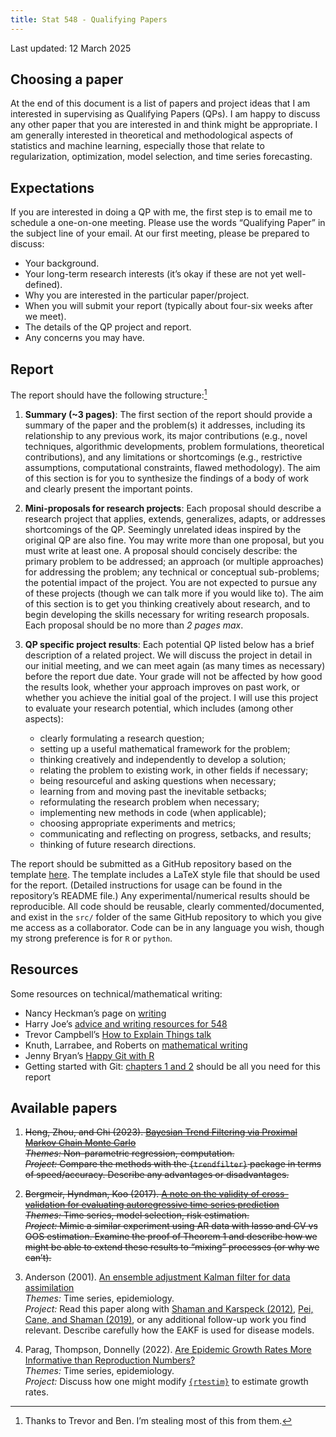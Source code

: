 ```yaml
---
title: Stat 548 - Qualifying Papers
---
```


Last updated: 12 March 2025

## Choosing a paper

At the end of this document is a list of papers and project ideas that I am 
interested in supervising as Qualifying Papers (QPs). I am happy to discuss 
any other paper that you are interested in and think might be appropriate. 
I am generally interested in theoretical and methodological aspects of 
statistics and machine learning, especially those that relate to regularization,
optimization, model selection, and time series forecasting.

## Expectations

If you are interested in doing a QP with me, the first step is to email me to 
schedule a one-on-one meeting. Please use the words "Qualifying Paper" in the 
subject line of your email. At our first meeting, please be prepared to discuss:

* Your background. 
* Your long-term research interests (it's okay if these are not yet well-defined). 
* Why you are interested in the particular paper/project. 
* When you will submit your report (typically about four-six weeks after we meet). 
* The details of the QP project and report. 
* Any concerns you may have.

## Report

The report should have the following structure:[^1]

[^1]: Thanks to Trevor and Ben. I'm stealing most of this from them.

1.  **Summary (\~3 pages)**: The first section of the report should provide a 
summary of the paper and the problem(s) it addresses, including its 
relationship to any previous work, its major contributions (e.g., novel 
techniques, algorithmic developments, problem formulations, theoretical 
contributions), and any limitations or shortcomings (e.g., restrictive 
assumptions, computational constraints, flawed methodology). The aim of this 
section is for you to synthesize the findings of a body of work and clearly 
present the important points.
1.  **Mini-proposals for research projects**: Each proposal should describe a 
research project that applies, extends, generalizes, adapts, or addresses 
shortcomings of the QP. Seemingly unrelated ideas inspired by the original QP 
are also fine. You may write more than one proposal, but you must write at 
least one. A proposal should concisely describe: the primary problem to be 
addressed; an approach (or multiple approaches) for addressing the problem; 
any technical or conceptual sub-problems; the potential impact of the project. 
You are not expected to pursue any of these projects (though we can talk more 
if you would like to). The aim of this section is to get you thinking 
creatively about research, and to begin developing the skills necessary for 
writing research proposals. Each proposal should be no more than *2 pages max*.
1.  **QP specific project results**: Each potential QP listed below has a brief
description of a related project. We will discuss the project in detail in our
initial meeting, and we can meet again (as many times as necessary) before the
report due date. Your grade will not be affected by how good the results look,
whether your approach improves on past work, or whether you achieve the initial
goal of the project. I will use this project to evaluate your research 
potential, which includes (among other aspects):

    -   clearly formulating a research question;
    -   setting up a useful mathematical framework for the problem;
    -   thinking creatively and independently to develop a solution;
    -   relating the problem to existing work, in other fields if necessary;
    -   being resourceful and asking questions when necessary;
    -   learning from and moving past the inevitable setbacks;
    -   reformulating the research problem when necessary;
    -   implementing new methods in code (when applicable);
    -   choosing appropriate experiments and metrics;
    -   communicating and reflecting on progress, setbacks, and results;
    -   thinking of future research directions.

The report should be submitted as a GitHub repository based on the template 
[here](https://github.com/dajmcdon/qp-template). The template includes a LaTeX
style file that should be used for the report. (Detailed instructions for usage 
can be found in the repository's README file.) Any experimental/numerical 
results should be reproducible. All code should be reusable, clearly 
commented/documented, and exist in the `src/` folder of the same GitHub 
repository to which you give me access as a collaborator. Code can be in any 
language you wish, though my strong preference is for `R` or `python`.

## Resources

Some resources on technical/mathematical writing:

* Nancy Heckman's page on [writing](https://www.ugrad.stat.ubc.ca/~nancy/writing)
* Harry Joe's [advice and writing resources for 548](https://www.stat.ubc.ca/~harry/papers/)
* Trevor Campbell's [How to Explain Things talk](https://docs.google.com/presentation/d/13vwchlzQAZjjfiI3AiBC_kM-syI6GJKzbuZoLxgy1a4/edit#slide=id.g4fbcbb044c_0_0)
* Knuth, Larrabee, and Roberts on [mathematical writing](http://www.jmlr.org/reviewing-papers/knuth_mathematical_writing.pdf)
* Jenny Bryan's [Happy Git with R](https://happygitwithr.com)
* Getting started with Git: [chapters 1 and 2](https://git-scm.com/book/en/v2) should be all you need for this report

## Available papers

```{=html}
<!---

2020
1. ~~Jahja, Farrow, Rosenfeld, Tibshirani. [Kalman Filter, Sensor Fusion, and Constrained Regression: Equivalences and Insights](https://papers.nips.cc/paper/9475-kalman-filter-sensor-fusion-and-constrained-regression-equivalences-and-insights)~~  
~~_Themes:_ Algorithms, time series, prediction~~  
~~_Project:_ any 1 of the 3 future work ideas described in the discussion section~~

2. ~~Johnson. [A Dynamic Programming Algorithm for the Fused Lasso and L0-Segmentation](https://doi.org/10.1080/10618600.2012.681238)~~  
~~_Themes:_ Algorithms, time series, trend filtering~~  
~~_Project:_ Implement Nick's algorithm for general losses. Compare it with the extended Kalman filter. Describe ways to use it for other estimators with different loss functions.~~

4. ~~Suggala, Prasad, Ravikumar. [Connecting Optimization and Regularization Paths](https://papers.nips.cc/paper/8260-connecting-optimization-and-regularization-paths.pdf)~~  
~~_Themes:_ optimization, regularization, linear models~~  
~~_Project:_ Consider the simple case of ordinary least squares. How might one extend the results here for GD to Proximal GD? What can we say about the lasso path?~~

--->
```
```{=html}
<!---
2021

1. ~~McHenry. [Computation of a best subset in multivariate analysis](https://www.jstor.org/stable/pdf/2347164.pdf?refreqid=excelsior%3A3ed88713f6d71218db5738d9e3872bad)~~  
~~_Themes:_ multivariate analysis, regression~~  
~~_Project:_ This is a rather old paper that seems to have been lost. And the writing reflects the time period (very short, not necessarily clear). The project is to carefully implement the method and compare it to forward stepwise regression and best-subset selection (as typically implemented in `R`).~~

2. ~~Lapanowski and Gaynanova. [Compressing Large Sample Data for Discriminant Analysis](https://arxiv.org/abs/2005.03858)~~  
~~_Themes:_ classification, compression~~  
~~_Project:_ Replicate the analysis for one of the datasets discussed in the manuscript.~~ 

3. ~~Deledalle. [Estimation of Kullback-Leibler losses for noisy recovery problems within the exponential family](https://projecteuclid.org/euclid.ejs/1503972028)~~  
~~_Themes:_ risk estimation, stat theory~~  
~~_Project:_ Compare and contrast methods of risk estimation for L1-regularized logistic regression. It's likely that reference [45] will be important, but ask me which parts.~~

4. ~~Gibson, Reich, Sheldon. [Real time mechanistic Bayesian forecasts of COVID-19 mortality](https://www.medrxiv.org/content/10.1101/2020.12.22.20248736v2)~~  
~~_Themes:_ epidemic modeling, state space models, time series~~  
~~_Project:_ Implement the model in `R`, preferably as a penalized estimator (rather than Bayesian).~~


5. ~~Schiavi, ..., Daducci. [A new method for accurate in vivo mapping of human brain connections using microstructural and anatomical information](https://advances.sciencemag.org/content/6/31/eaba8245.full)~~  
~~_Themes:_ neuroscience, optimization, regularization, linear models~~  
~~_Project:_ Replicate the results and extend them to more reasonable fibre models.~~

6. ~~Lacotte, Liu, Dobriban, Pilanci. [Optimal Iterative Sketching with the Subsampled Randomized Hadamard Transform](https://arxiv.org/abs/2002.00864)~~  
~~_Themes:_ optimization, statistical theory, compression~~  
~~_Project:_ Consider ways the theoretical results can be applied to other losses/methodologies.~~

2022

1.  ~~Metzler, Mousavi, Heckel, and Baraniuk. [Unsupervised Learning with Stein's Unbiased Risk Estimator](https://arxiv.org/abs/1805.10531)~~  
    ~~*Themes:* Deep learning, risk estimation, computation.~~  
    ~~*Project:* Describe and implement SURE for ridge regression using the Auto Differentiation idea discussed in this paper.~~

2.  ~~Koyama, Castellanos Pérez-Bolde, Shalizi, and Kass. [Approximate Methods for State-Space Models](https://www.tandfonline.com/doi/abs/10.1198/jasa.2009.tm08326)~~  
    ~~*Themes:* Time series, deconvolution, computation.~~  
    ~~*Project:* Implement the methodology in reasonable, generalizable software. Use it to estimate the latent states from a simulated non-linear state-space model.~~

3.  ~~Green, Balakrishnan, and Tibshirani. [Minimax Optimal Regression over Sobolev Spaces via Laplacian Eigenmaps on Neighborhood Graphs](https://arxiv.org/abs/2111.07394)~~  
    ~~*Themes:* Nonparametric regression, manifolds, sufficient dimension reduction.~~  
    ~~*Project:* Discuss how the ideas in this paper relate to recent work on "Sufficient Dimension Reduction" as in, e.g., [this paper](https://arxiv.org/abs/2010.15009) and references therein.~~

2023

2. ~~Schoenberg. [Estimating Covid-19 Transmission Time Using Hawkes Point Processes](https://www.e-publications.org/ims/submission/AOAS/user/submissionFile/52942?confirm=d5eddae0)~~  
  ~~*Themes:* Time series, infectious disease, point processes.~~  
  ~~*Project:* Apply the methods to BC Case Data. Comment on how your results compare to published estimates.~~
  
3. Lamprinakou, Gandy, and McCoy. [Using a latent Hawkes process for epidemiological modelling](https://doi.org/10.1371/journal.pone.0281370)  
  *Themes:* Time series, infectious disease, point processes.  
  *Project:* Carefully explain the connections between Hawkes processes, SIR models, and state-space models. 


--->
```

1. ~~Heng, Zhou, and Chi (2023). [Bayesian Trend Filtering via Proximal Markov Chain Monte Carlo](https://doi.org/10.1080/10618600.2023.2170089)~~  
  ~~*Themes:* Non-parametric regression, computation.~~  
  ~~*Project:* Compare the methods with the `{trendfilter}` package in terms of 
  speed/accuracy. Describe any advantages or disadvantages.~~
  
  
1. ~~Bergmeir, Hyndman, Koo (2017). [A note on the validity of cross-validation for evaluating autoregressive time series prediction](https://robjhyndman.com/papers/cv-wp.pdf)~~  
  ~~*Themes:* Time series, model selection, risk estimation.~~  
  ~~*Project:* Mimic a similar experiment using AR data with lasso and CV vs 
  OOS estimation. Examine the proof of Theorem 1 and describe how we might be 
  able to extend these results to "mixing" processes (or why we can't).~~

1. Anderson (2001). [An ensemble adjustment Kalman filter for data assimilation](https://doi.org/10.1175/1520-0493(2001)129<2884:AEAKFF>2.0.CO;2)  
  *Themes:* Time series, epidemiology.  
  *Project:* Read this paper along with [Shaman and Karspeck (2012)](https://doi.org/10.1073/pnas.1208772109),
  [Pei, Cane, and Shaman (2019)](https://doi.org/10.1371/journal.pcbi.1006783), or any
  additional follow-up work you find relevant. Describe carefully how the EAKF is 
  used for disease models.
  
1. Parag, Thompson, Donnelly (2022). [Are Epidemic Growth Rates More Informative than Reproduction Numbers?](https://doi.org/10.1111/rssa.12867)  
  *Themes:* Time series, epidemiology.  
  *Project:* Discuss how one might modify [`{rtestim}`](https://doi.org/10.1101/2023.12.18.23299302 )
  to estimate growth rates.
